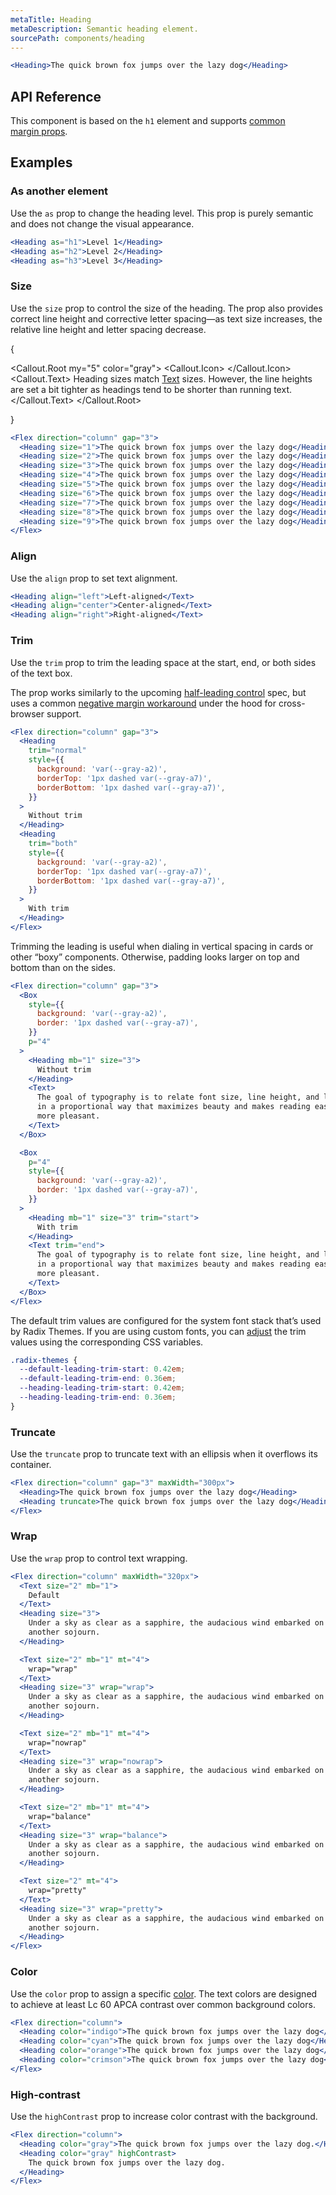 ```yaml
---
metaTitle: Heading
metaDescription: Semantic heading element.
sourcePath: components/heading
---
```


```jsx live=true
<Heading>The quick brown fox jumps over the lazy dog</Heading>
```

## API Reference

This component is based on the `h1` element and supports [common margin props](/themes/docs/overview/layout#margin-props).

<ThemesPropsTable defs="headingPropDefs" />

## Examples

### As another element

Use the `as` prop to change the heading level. This prop is purely semantic and does not change the visual appearance.

```jsx live=true
<Heading as="h1">Level 1</Heading>
<Heading as="h2">Level 2</Heading>
<Heading as="h3">Level 3</Heading>
```

### Size

Use the `size` prop to control the size of the heading. The prop also provides correct line height and corrective letter spacing—as text size increases, the relative line height and letter spacing decrease.

{

<Callout.Root my="5" color="gray">
  <Callout.Icon>
    <InfoCircledIcon />
  </Callout.Icon>
  <Callout.Text>
    Heading sizes match <a href="/themes/components/text">Text</a> sizes.
    However, the line heights are set a bit tighter as headings tend to be
    shorter than running text.
  </Callout.Text>
</Callout.Root>

}

```jsx live=true scroll=true
<Flex direction="column" gap="3">
  <Heading size="1">The quick brown fox jumps over the lazy dog</Heading>
  <Heading size="2">The quick brown fox jumps over the lazy dog</Heading>
  <Heading size="3">The quick brown fox jumps over the lazy dog</Heading>
  <Heading size="4">The quick brown fox jumps over the lazy dog</Heading>
  <Heading size="5">The quick brown fox jumps over the lazy dog</Heading>
  <Heading size="6">The quick brown fox jumps over the lazy dog</Heading>
  <Heading size="7">The quick brown fox jumps over the lazy dog</Heading>
  <Heading size="8">The quick brown fox jumps over the lazy dog</Heading>
  <Heading size="9">The quick brown fox jumps over the lazy dog</Heading>
</Flex>
```

### Align

Use the `align` prop to set text alignment.

```jsx live=true
<Heading align="left">Left-aligned</Text>
<Heading align="center">Center-aligned</Text>
<Heading align="right">Right-aligned</Text>
```

### Trim

Use the `trim` prop to trim the leading space at the start, end, or both sides of the text box.

The prop works similarly to the upcoming [half-leading control](https://www.w3.org/TR/css-inline-3/#leading-trim) spec, but uses a common [negative margin workaround](https://seek-oss.github.io/capsize/) under the hood for cross-browser support.

```jsx live=true
<Flex direction="column" gap="3">
  <Heading
    trim="normal"
    style={{
      background: 'var(--gray-a2)',
      borderTop: '1px dashed var(--gray-a7)',
      borderBottom: '1px dashed var(--gray-a7)',
    }}
  >
    Without trim
  </Heading>
  <Heading
    trim="both"
    style={{
      background: 'var(--gray-a2)',
      borderTop: '1px dashed var(--gray-a7)',
      borderBottom: '1px dashed var(--gray-a7)',
    }}
  >
    With trim
  </Heading>
</Flex>
```

Trimming the leading is useful when dialing in vertical spacing in cards or other “boxy” components. Otherwise, padding looks larger on top and bottom than on the sides.

```jsx live=true
<Flex direction="column" gap="3">
  <Box
    style={{
      background: 'var(--gray-a2)',
      border: '1px dashed var(--gray-a7)',
    }}
    p="4"
  >
    <Heading mb="1" size="3">
      Without trim
    </Heading>
    <Text>
      The goal of typography is to relate font size, line height, and line width
      in a proportional way that maximizes beauty and makes reading easier and
      more pleasant.
    </Text>
  </Box>

  <Box
    p="4"
    style={{
      background: 'var(--gray-a2)',
      border: '1px dashed var(--gray-a7)',
    }}
  >
    <Heading mb="1" size="3" trim="start">
      With trim
    </Heading>
    <Text trim="end">
      The goal of typography is to relate font size, line height, and line width
      in a proportional way that maximizes beauty and makes reading easier and
      more pleasant.
    </Text>
  </Box>
</Flex>
```

The default trim values are configured for the system font stack that’s used by Radix Themes. If you are using custom fonts, you can [adjust](/themes/docs/theme/typography#customization) the trim values using the corresponding CSS variables.

```css
.radix-themes {
  --default-leading-trim-start: 0.42em;
  --default-leading-trim-end: 0.36em;
  --heading-leading-trim-start: 0.42em;
  --heading-leading-trim-end: 0.36em;
}
```

### Truncate

Use the `truncate` prop to truncate text with an ellipsis when it overflows its container.

```jsx live=true line=3
<Flex direction="column" gap="3" maxWidth="300px">
  <Heading>The quick brown fox jumps over the lazy dog</Heading>
  <Heading truncate>The quick brown fox jumps over the lazy dog</Heading>
</Flex>
```

### Wrap

Use the `wrap` prop to control text wrapping.

```jsx live=true line=13,21,29,37,45
<Flex direction="column" maxWidth="320px">
  <Text size="2" mb="1">
    Default
  </Text>
  <Heading size="3">
    Under a sky as clear as a sapphire, the audacious wind embarked on yet
    another sojourn.
  </Heading>

  <Text size="2" mb="1" mt="4">
    wrap="wrap"
  </Text>
  <Heading size="3" wrap="wrap">
    Under a sky as clear as a sapphire, the audacious wind embarked on yet
    another sojourn.
  </Heading>

  <Text size="2" mb="1" mt="4">
    wrap="nowrap"
  </Text>
  <Heading size="3" wrap="nowrap">
    Under a sky as clear as a sapphire, the audacious wind embarked on yet
    another sojourn.
  </Heading>

  <Text size="2" mb="1" mt="4">
    wrap="balance"
  </Text>
  <Heading size="3" wrap="balance">
    Under a sky as clear as a sapphire, the audacious wind embarked on yet
    another sojourn.
  </Heading>

  <Text size="2" mt="4">
    wrap="pretty"
  </Text>
  <Heading size="3" wrap="pretty">
    Under a sky as clear as a sapphire, the audacious wind embarked on yet
    another sojourn.
  </Heading>
</Flex>
```

### Color

Use the `color` prop to assign a specific [color](/themes/docs/theme/color). The text colors are designed to achieve at least Lc 60 APCA contrast over common background colors.

```jsx live=true scroll=true
<Flex direction="column">
  <Heading color="indigo">The quick brown fox jumps over the lazy dog</Heading>
  <Heading color="cyan">The quick brown fox jumps over the lazy dog</Heading>
  <Heading color="orange">The quick brown fox jumps over the lazy dog</Heading>
  <Heading color="crimson">The quick brown fox jumps over the lazy dog</Heading>
</Flex>
```

### High-contrast

Use the `highContrast` prop to increase color contrast with the background.

```jsx live="true"
<Flex direction="column">
  <Heading color="gray">The quick brown fox jumps over the lazy dog.</Heading>
  <Heading color="gray" highContrast>
    The quick brown fox jumps over the lazy dog.
  </Heading>
</Flex>
```
